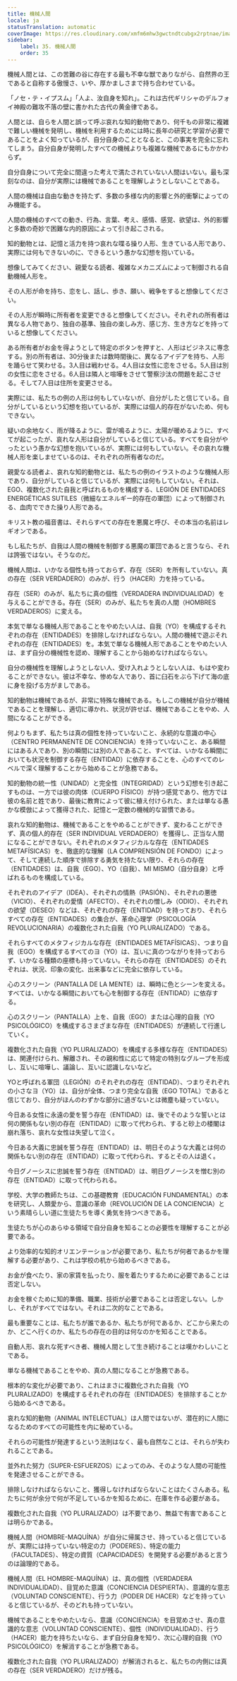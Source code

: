 ```yaml
---
title: 機械人間
locale: ja
statusTranslation: automatic
coverImage: https://res.cloudinary.com/xmfm6mhw3gwctndtcubgx2rptnae/image/upload/v1740337243/small_cover_educacion_fundamental_a051170f1c.webp
sidebar:
    label: 35. 機械人間
    order: 35
---
```

機械人間とは、この苦難の谷に存在する最も不幸な獣でありながら、自然界の王であると自称する傲慢さ、いや、厚かましさまで持ち合わせている。

「ノセ・テ・イプスム」「人よ、汝自身を知れ」。これは古代ギリシャのデルフォイ神殿の難攻不落の壁に書かれた古代の黄金律である。

人間とは、自らを人間と誤って呼ぶ哀れな知的動物であり、何千もの非常に複雑で難しい機械を発明し、機械を利用するためには時に長年の研究と学習が必要であることをよく知っているが、自分自身のこととなると、この事実を完全に忘れてしまう。自分自身が発明したすべての機械よりも複雑な機械であるにもかかわらず。

自分自身について完全に間違った考えで満たされていない人間はいない。最も深刻なのは、自分が実際には機械であることを理解しようとしないことである。

人間の機械は自由な動きを持たず、多数の多様な内的影響と外的衝撃によってのみ機能する。

人間の機械のすべての動き、行為、言葉、考え、感情、感覚、欲望は、外的影響と多数の奇妙で困難な内的原因によって引き起こされる。

知的動物とは、記憶と活力を持つ哀れな喋る操り人形、生きている人形であり、実際には何もできないのに、できるという愚かな幻想を抱いている。

想像してみてください、親愛なる読者、複雑なメカニズムによって制御される自動機械人形を。

その人形が命を持ち、恋をし、話し、歩き、願い、戦争をすると想像してください。

その人形が瞬時に所有者を変更できると想像してください。それぞれの所有者は異なる人物であり、独自の基準、独自の楽しみ方、感じ方、生き方などを持っていると想像してください。

ある所有者がお金を得ようとして特定のボタンを押すと、人形はビジネスに専念する。別の所有者は、30分後または数時間後に、異なるアイデアを持ち、人形を踊らせて笑わせる。3人目は戦わせる。4人目は女性に恋をさせる。5人目は別の女性に恋をさせる。6人目は隣人と喧嘩をさせて警察沙汰の問題を起こさせる。そして7人目は住所を変更させる。

実際には、私たちの例の人形は何もしていないが、自分がしたと信じている。自分がしているという幻想を抱いているが、実際には個人的存在がないため、何もできない。

疑いの余地なく、雨が降るように、雷が鳴るように、太陽が暖めるように、すべてが起こったが、哀れな人形は自分がしていると信じている。すべてを自分がやったという愚かな幻想を抱いているが、実際には何もしていない。その哀れな機械人形を楽しませているのは、それぞれの所有者なのだ。

親愛なる読者よ、哀れな知的動物とは、私たちの例のイラストのような機械人形であり、自分がしていると信じているが、実際には何もしていない。それは、EGO、複数化された自我と呼ばれるものを構成する、LEGIÓN DE ENTIDADES ENERGÉTICAS SUTILES（微細なエネルギー的存在の軍団）によって制御される、血肉でできた操り人形である。

キリスト教の福音書は、それらすべての存在を悪魔と呼び、その本当の名前はレギオンである。

もし私たちが、自我は人間の機械を制御する悪魔の軍団であると言うなら、それは誇張ではない。そうなのだ。

機械人間は、いかなる個性も持っておらず、存在（SER）を所有していない。真の存在（SER VERDADERO）のみが、行う（HACER）力を持っている。

存在（SER）のみが、私たちに真の個性（VERDADERA INDIVIDUALIDAD）を与えることができる。存在（SER）のみが、私たちを真の人間（HOMBRES VERDADEROS）に変える。

本気で単なる機械人形であることをやめたい人は、自我（YO）を構成するそれぞれの存在（ENTIDADES）を排除しなければならない。人間の機械で遊ぶそれぞれの存在（ENTIDADES）を。本気で単なる機械人形であることをやめたい人は、まず自分の機械性を認め、理解することから始めなければならない。

自分の機械性を理解しようとしない人、受け入れようとしない人は、もはや変わることができない。彼は不幸な、惨めな人であり、首に臼石をぶら下げて海の底に身を投げる方がましである。

知的動物は機械であるが、非常に特殊な機械である。もしこの機械が自分が機械であることを理解し、適切に導かれ、状況が許せば、機械であることをやめ、人間になることができる。

何よりもまず、私たちは真の個性を持っていないこと、永続的な意識の中心（CENTRO PERMANENTE DE CONCIENCIA）を持っていないこと、ある瞬間にはある人であり、別の瞬間には別の人であること、すべては、いかなる瞬間においても状況を制御する存在（ENTIDAD）に依存することを、心のすべてのレベルで深く理解することから始めることが急務である。

知的動物の統一性（UNIDAD）と完全性（INTEGRIDAD）という幻想を引き起こすものは、一方では彼の肉体（CUERPO FÍSICO）が持つ感覚であり、他方では彼の名前と姓であり、最後に教育によって彼に植え付けられた、または単なる愚かな模倣によって獲得された、記憶と一定数の機械的な習慣である。

哀れな知的動物は、機械であることをやめることができず、変わることができず、真の個人的存在（SER INDIVIDUAL VERDADERO）を獲得し、正当な人間になることができない。それぞれのメタフィジカルな存在（ENTIDADES METAFÍSICAS）を、徹底的な理解（LA COMPRENSIÓN DE FONDO）によって、そして連続した順序で排除する勇気を持たない限り、それらの存在（ENTIDADES）は、自我（EGO）、YO（自我）、MI MISMO（自分自身）と呼ばれるものを構成している。

それぞれのアイデア（IDEA）、それぞれの情熱（PASIÓN）、それぞれの悪徳（VICIO）、それぞれの愛情（AFECTO）、それぞれの憎しみ（ODIO）、それぞれの欲望（DESEO）などは、それぞれの存在（ENTIDAD）を持っており、それらすべての存在（ENTIDADES）の集合が、革命心理学（PSICOLOGÍA REVOLUCIONARIA）の複数化された自我（YO PLURALIZADO）である。

それらすべてのメタフィジカルな存在（ENTIDADES METAFÍSICAS）、つまり自我（EGO）を構成するすべてのヨ（YO）は、互いに真のつながりを持っておらず、いかなる種類の座標も持っていない。それらの存在（ENTIDADES）のそれぞれは、状況、印象の変化、出来事などに完全に依存している。

心のスクリーン（PANTALLA DE LA MENTE）は、瞬時に色とシーンを変える。すべては、いかなる瞬間においても心を制御する存在（ENTIDAD）に依存する。

心のスクリーン（PANTALLA）上を、自我（EGO）または心理的自我（YO PSICOLÓGICO）を構成するさまざまな存在（ENTIDADES）が連続して行進していく。

複数化された自我（YO PLURALIZADO）を構成する多様な存在（ENTIDADES）は、関連付けられ、解離され、その親和性に応じて特定の特別なグループを形成し、互いに喧嘩し、議論し、互いに認識しないなど。

YOと呼ばれる軍団（LEGIÓN）のそれぞれの存在（ENTIDAD）、つまりそれぞれの小さなヨ（YO）は、自分が全体、つまり完全な自我（EGO TOTAL）であると信じており、自分がほんのわずかな部分に過ぎないとは微塵も疑っていない。

今日ある女性に永遠の愛を誓う存在（ENTIDAD）は、後でそのような誓いとは何の関係もない別の存在（ENTIDAD）に取って代わられ、すると砂上の楼閣は崩れ落ち、哀れな女性は失望して泣く。

今日ある大義に忠誠を誓う存在（ENTIDAD）は、明日そのような大義とは何の関係もない別の存在（ENTIDAD）に取って代わられ、するとその人は退く。

今日グノーシスに忠誠を誓う存在（ENTIDAD）は、明日グノーシスを憎む別の存在（ENTIDAD）に取って代わられる。

学校、大学の教師たちは、この基礎教育（EDUCACIÓN FUNDAMENTAL）の本を研究し、人類愛から、意識の革命（REVOLUCIÓN DE LA CONCIENCIA）という素晴らしい道に生徒たちを導く勇気を持つべきである。

生徒たちが心のあらゆる領域で自分自身を知ることの必要性を理解することが必要である。

より効率的な知的オリエンテーションが必要であり、私たちが何者であるかを理解する必要があり、これは学校の机から始めるべきである。

お金が食べたり、家の家賃を払ったり、服を着たりするために必要であることは否定しない。

お金を稼ぐために知的準備、職業、技術が必要であることは否定しない。しかし、それがすべてではない。それは二次的なことである。

最も重要なことは、私たちが誰であるか、私たちが何であるか、どこから来たのか、どこへ行くのか、私たちの存在の目的は何なのかを知ることである。

自動人形、哀れな死すべき者、機械人間として生き続けることは嘆かわしいことである。

単なる機械であることをやめ、真の人間になることが急務である。

根本的な変化が必要であり、これはまさに複数化された自我（YO PLURALIZADO）を構成するそれぞれの存在（ENTIDADES）を排除することから始めるべきである。

哀れな知的動物（ANIMAL INTELECTUAL）は人間ではないが、潜在的に人間になるためのすべての可能性を内に秘めている。

それらの可能性が発達するという法則はなく、最も自然なことは、それらが失われることである。

並外れた努力（SUPER-ESFUERZOS）によってのみ、そのような人間の可能性を発達させることができる。

排除しなければならないこと、獲得しなければならないことはたくさんある。私たちに何が余分で何が不足しているかを知るために、在庫を作る必要がある。

複数化された自我（YO PLURALIZADO）は不要であり、無益で有害であることは明らかである。

機械人間（HOMBRE-MAQUÍNA）が自分に帰属させ、持っていると信じているが、実際には持っていない特定の力（PODERES）、特定の能力（FACULTADES）、特定の資質（CAPACIDADES）を開発する必要があると言うのは論理的である。

機械人間（EL HOMBRE-MAQUÍNA）は、真の個性（VERDADERA INDIVIDUALIDAD）、目覚めた意識（CONCIENCIA DESPIERTA）、意識的な意志（VOLUNTAD CONSCIENTE）、行う力（PODER DE HACER）などを持っていると信じているが、そのどれも持っていない。

機械であることをやめたいなら、意識（CONCIENCIA）を目覚めさせ、真の意識的な意志（VOLUNTAD CONSCIENTE）、個性（INDIVIDUALIDAD）、行う（HACER）能力を持ちたいなら、まず自分自身を知り、次に心理的自我（YO PSICOLÓGICO）を解消することが急務である。

複数化された自我（YO PLURALIZADO）が解消されると、私たちの内側には真の存在（SER VERDADERO）だけが残る。

